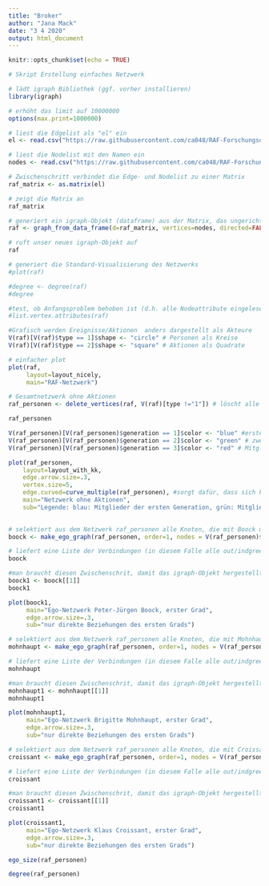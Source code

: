 ---
title: "Broker"
author: "Jana Mack"
date: "3 4 2020"
output: html_document
---

```{r setup, include=FALSE}
knitr::opts_chunk$set(echo = TRUE)
```



```{r}
# Skript Erstellung einfaches Netzwerk

# lädt igraph Bibliothek (ggf. vorher installieren)
library(igraph)

# erhöht das limit auf 10000000
options(max.print=1000000)

# liest die Edgelist als "el" ein
el <- read.csv("https://raw.githubusercontent.com/ca048/RAF-Forschungsdesign/master/edges.csv", header=T, as.is=T, sep = ",")

# liest die Nodelist mit den Namen ein
nodes <- read.csv("https://raw.githubusercontent.com/ca048/RAF-Forschungsdesign/master/nodes.csv", header=T, as.is=T, sep = ",")

# Zwischenschritt verbindet die Edge- und Nodelist zu einer Matrix
raf_matrix <- as.matrix(el)

# zeigt die Matrix an
raf_matrix

# generiert ein igraph-Objekt (dataframe) aus der Matrix, das ungerichtet ist (directed = false)
raf <- graph_from_data_frame(d=raf_matrix, vertices=nodes, directed=FALSE)

# ruft unser neues igraph-Objekt auf
raf

# generiert die Standard-Visualisierung des Netzwerks
#plot(raf)

#degree <- degree(raf)
#degree

#test, ob Anfangsproblem behoben ist (d.h. alle Nodeattribute eingelesen werden und in die Matrix übernommen wurden)
#list.vertex.attributes(raf)

#Grafisch werden Ereignisse/Aktionen  anders dargestellt als Akteure
V(raf)[V(raf)$type == 1]$shape <- "circle" # Personen als Kreise
V(raf)[V(raf)$type == 2]$shape <- "square" # Aktionen als Quadrate

# einfacher plot
plot(raf,
     layout=layout_nicely,
     main="RAF-Netzwerk")

```

```{r Teilnetzwerk nur Personen ohne Aktionen}

# Gesamtnetzwerk ohne Aktionen
raf_personen <- delete_vertices(raf, V(raf)[type !="1"]) # löscht alle Knoten, für die der Wert von type nicht 1 beträgt, d.h. die keine Person sind

raf_personen

V(raf_personen)[V(raf_personen)$generation == 1]$color <- "blue" #erste Generation blau einfärben
V(raf_personen)[V(raf_personen)$generation == 2]$color <- "green" # zweite Generation grün einfärben
V(raf_personen)[V(raf_personen)$generation == 3]$color <- "red" # Mitglieder beider Generationen rot einfärben

plot(raf_personen,
    layout=layout_with_kk,
    edge.arrow.size=.3,
    vertex.size=5,
    edge.curved=curve_multiple(raf_personen), #sorgt dafür, dass sich keine Kanten überlagern
    main="Netzwerk ohne Aktionen",
    sub="Legende: blau: Mitglieder der ersten Generation, grün: Mitglieder der zweiten Generation, rot: Mitglieder beider Generationen")
     
```

```{r Ego-Netzwerk Peter-Jürgen Boock}

# selektiert aus dem Netzwerk raf_personen alle Knoten, die mit Boock über einen Schritt verbunden sind.
boock <- make_ego_graph(raf_personen, order=1, nodes = V(raf_personen)$name == "Peter-Juergen Boock", mode = "all")

# liefert eine Liste der Verbindungen (in diesem Falle alle out/indgree Beziehungen von Boock)
boock

#man braucht diesen Zwischenschrit, damit das igraph-Objekt hergestellt wird
boock1 <- boock[[1]]
boock1

plot(boock1, 
     main="Ego-Netzwerk Peter-Jürgen Boock, erster Grad",
     edge.arrow.size=.3,
     sub="nur direkte Beziehungen des ersten Grads")

```

```{r Ego-Netzwerk Brigitte Mohnhaupt}

# selektiert aus dem Netzwerk raf_personen alle Knoten, die mit Mohnhaupt über einen Schritt verbunden sind.
mohnhaupt <- make_ego_graph(raf_personen, order=1, nodes = V(raf_personen)$name == "Brigitte Mohnhaupt", mode = "all")

# liefert eine Liste der Verbindungen (in diesem Falle alle out/indgree Beziehungen von Mohnhaupt)
mohnhaupt

#man braucht diesen Zwischenschrit, damit das igraph-Objekt hergestellt wird
mohnhaupt1 <- mohnhaupt[[1]]
mohnhaupt1

plot(mohnhaupt1, 
     main="Ego-Netzwerk Brigitte Mohnhaupt, erster Grad",
     edge.arrow.size=.3,
     sub="nur direkte Beziehungen des ersten Grads")

```

```{r Ego-Netzwerk Klaus Croissant}

# selektiert aus dem Netzwerk raf_personen alle Knoten, die mit Croissant über einen Schritt verbunden sind.
croissant <- make_ego_graph(raf_personen, order=1, nodes = V(raf_personen)$name == "Klaus Croissant", mode = "all")

# liefert eine Liste der Verbindungen (in diesem Falle alle out/indgree Beziehungen von Croissant)
croissant

#man braucht diesen Zwischenschrit, damit das igraph-Objekt hergestellt wird
croissant1 <- croissant[[1]]
croissant1

plot(croissant1, 
     main="Ego-Netzwerk Klaus Croissant, erster Grad",
     edge.arrow.size=.3,
     sub="nur direkte Beziehungen des ersten Grads")

```
 
```{r Knoten mit den meisten Edges}
ego_size(raf_personen)

degree(raf_personen)

```